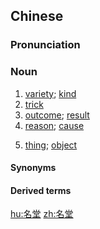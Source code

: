 ==Chinese==
{{zh-forms}}

===Pronunciation===
{{zh-pron
|m=míngtáng,tl=y
|c=ming4 tong4
|mn=bêng-tông
|cat=n
}}

===Noun===
{{zh-noun}}

# [[variety]]; [[kind]]
# [[trick]]
# [[outcome]]; [[result]]
# [[reason]]; [[cause]]
# {{lb|zh|Wenzhou|_|Wu}} [[thing]]; [[object]]

====Synonyms====
{{zh-dial|東西}}

====Derived terms====
{{zh-der|鬼名堂}}

[[hu:名堂]]
[[zh:名堂]]